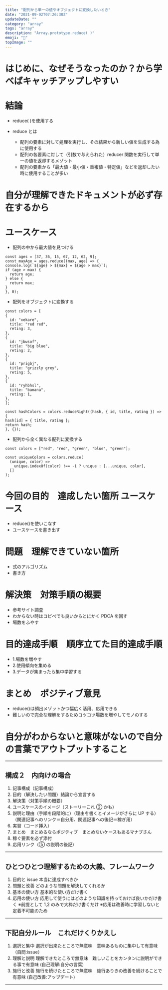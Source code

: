 ```yaml
---
title: "配列から単一の値やオブジェクトに変換したいとき"
date: "2021-09-02T07:26:30Z"
updateDate: ""
category: "array"
tags: "array"
description: "Array.prototype.reduce( )"
emoji: "🙂"
topImage: ""
---
```


# はじめに、なぜそうなったのか？から学べばキャッチアップしやすい

# 結論

- reduce( )を使用する

- reduce とは
  - 配列の要素に対して処理を実行し、その結果から新しい値を生成する為に使用する
  - 配列の各要素に対して（引数で与えられた）reducer 関数を実行して単一の値を返却するメゾット
  - 配列の要素から「最大値・最小値・重複値・特定値」などを返却したい時に使用することが多い

# 自分が理解できたドキュメントが必ず存在するから

# ユースケース

- 配列の中から最大値を見つける

```
const ages = [37, 36, 15, 67, 12, 62, 9];
const maxAge = ages.reduce((max, age) => {
console.log(`${age} > ${max} = ${age > max}`);
if (age > max) {
  return age;
} else {
  return max;
}
}, 0);
```

- 配列をオブジェクトに変換する

```
const colors = [
{
  id: "xekare",
  title: "red red",
  reting: 3,
},
{
  id: "jbwsof",
  title: "big blue",
  reting: 2,
},
{
  id: "prigbj",
  title: "grizzly grey",
  reting: 5,
},
{
  id: "ryhbhsl",
  title: "banana",
  reting: 1,
},
];
```

```
const hashColors = colors.reduceRight((hash, { id, title, rating }) => {
hash[id] = { title, rating };
return hash;
}, {});

```

- 配列から全く異なる配列に変換する

```
const colors = ["red", "red", "green", "blue", "green"];

const uniqueColors = colors.reduce(
  (unique, color) =>
    unique.indexOf(color) !== -1 ? unique : [...unique, color],
  []
);
```

# 今回の目的　達成したい箇所 ユースケース

- reduce()を使いこなす
- ユースケースを書き出す

# 問題　理解できていない箇所

- 式のアルゴリズム
- 書き方

# 解決策　対策手順の概要

- 参考サイト調査
- わからない時はコピペでも良いからとにかく PDCA を回す
- 場数をふやす

# 目的達成手順　順序立てた目的達成手順

- 1.場数を増やす
- 2.使用傾向を集める
- 3.データが集まったら集中学習する

# まとめ　ポジティブ意見

- reduce()は頻出メゾットかつ幅広く活用、応用できる
- 難しいので完全な理解をするためコツコツ場数を増やしてモノのする

# 自分がわからないと意味がないので自分の言葉でアウトプットすること

---

## 構成２　内向けの場合

1. 記事構成（記事構成）
2. 目的（解決したい問題）結論から宣言する
3. 解決策（対策手順の概要）
4. ユースケースのイメージ（ストーリーこれ ② かも）
5. 説明と理由（手順を段階的に）（理由を書くとイメージがさらに UP する）（関連記事へのリンク＝自分用、関連記事への後記＝稼ぎ用）
6. 実習（コード挿入）
7. まとめ　まとめるならポジティブ　まとめないケースもあるマナブさん
8. 稼ぐ要素を必ず添付
9. 応用リンク（⑤ の説明の後記）

---

## ひとつひとつ理解するための大義、フレームワーク

1. 目的と issue 本当に達成すべきか
2. 問題と改善 どのような問題を解決してくれるか
3. 基本の使い方 基本的な使い方だけ書く
4. 応用の使い方 応用して使うにはどのような知識を持っておけば良いかだけ書く
   ※前提として 1,2 のみで大枠だけ書くだけ
   ※応用は改善時に学習しないと定着不可能のため

---

## 下記自分ルール　これだけくりかえし

1. 選択と集中 選択が出来たところで無意味　意味あるものに集中して有意味　（自問:issue）
2. 理解と説明 理解できたところで無意味　難しいことをカンタンに説明ができる事で有意味 (自己理解:自分の言葉)
3. 施行と改善 施行を続けたところで無意味　施行ありきの改善を続けることで有意味 (自己改善:アップデート)

---
